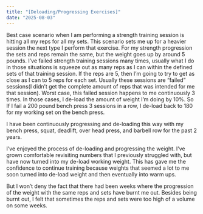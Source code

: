 ```yaml
---
title: "[Deloading/Progressing Exercises]"
date: "2025-08-03"
---
```


Best case scenario when I am performing a strength training session is hitting all my reps for all my sets. This scenario sets me up for a heavier session the next type I perform that exercise. For my strength progression the sets and reps remain the same, but the weight goes up by around 5 pounds. I’ve failed strength training sessions many times, usually what I do in those situations is squeeze out as many reps as I can within the defined sets of that training session. If the reps are 5, then I’m going to try to get as close as I can to 5 reps for each set. Usually these sessions are “failed” sessions(I didn’t get the complete amount of reps that was intended for me that session). Worst case, this failed session happens to me continuously 3 times. In those cases, I de-load the amount of weight I’m doing by 10%. So If I fail a 200 pound bench press 3 sessions in a row, I de-load back to 180 for my working set on the bench press.

I have been continuously progressing and de-loading this way with my bench press, squat, deadlift, over head press, and barbell row for the past 2 years.

I’ve enjoyed the process of de-loading and progressing the weight. I’ve grown comfortable revisiting numbers that I previously struggled with, but have now turned into my de-load working weight. This has gave me the confidence to continue training because weights that seemed a lot to me soon turned into de-load weight and then eventually into warm ups.

But I won’t deny the fact that there had been weeks where the progression of the weight with the same reps and sets have burnt me out. Besides being burnt out, I felt that sometimes the reps and sets were too high of a volume on some weeks.
